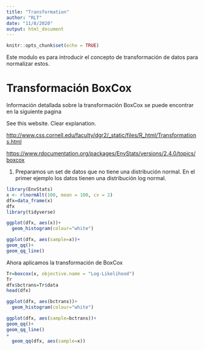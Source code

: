 ```yaml
---
title: "Transformation"
author: "RLT"
date: "11/8/2020"
output: html_document
---
```


```r
knitr::opts_chunk$set(echo = TRUE)
```


Este modulo es para introducir el concepto de transformación de datos para normalizar estos.

# Transformación BoxCox

Información detallada sobre la transformación BoxCox se puede encontrar en la siguiente pagina

See this website.  Clear explanation.  

<http://www.css.cornell.edu/faculty/dgr2/_static/files/R_html/Transformations.html>





<https://www.rdocumentation.org/packages/EnvStats/versions/2.4.0/topics/boxcox>

1. Preparamos un set de datos que no tiene una distribución normal. En el primer ejemplo los datos tienen una distribución log normal. 


```r
library(EnvStats)
x <- rlnormAlt(100, mean = 100, cv = 2) 
dfx=data_frame(x)
dfx
library(tidyverse)

ggplot(dfx, aes(x))+
  geom_histogram(colour="white")

ggplot(dfx, aes(sample=x))+
geom_qq()+
geom_qq_line()


```

Ahora aplicamos la transformación de BoxCox

```r
Tr=boxcox(x, objective.name = "Log-Likelihood")
Tr
dfx$bctrans=Tr$data
head(dfx)

ggplot(dfx, aes(bctrans))+
  geom_histogram(colour="white")

ggplot(dfx, aes(sample=bctrans))+
geom_qq()+
geom_qq_line()
+
  geom_qq(dfx, aes(sample=x))
```




